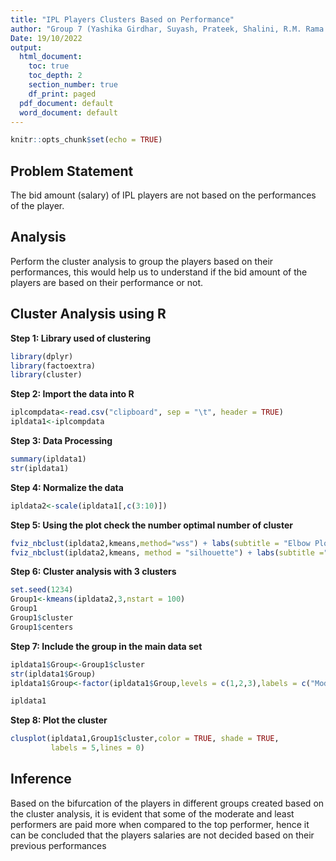 ```yaml
---
title: "IPL Players Clusters Based on Performance"
author: "Group 7 (Yashika Girdhar, Suyash, Prateek, Shalini, R.M. Rama Chidambram, Paras Nasa, Sunil T Samuel)"
Date: 19/10/2022
output:
  html_document:
    toc: true
    toc_depth: 2
    section_number: true
    df_print: paged
  pdf_document: default
  word_document: default
---
```


```r
knitr::opts_chunk$set(echo = TRUE)
```

## Problem Statement

The bid amount (salary) of IPL players are not based on the performances of the player.

## Analysis

Perform the cluster analysis to group the players based on their performances, this would help us to understand if the bid amount of the players are based on their performance or not.

## Cluster Analysis using R

**Step 1: Library used of clustering**
```r
library(dplyr)
library(factoextra)
library(cluster)
```

**Step 2: Import the data into R**
```r
iplcompdata<-read.csv("clipboard", sep = "\t", header = TRUE)
ipldata1<-iplcompdata
```

**Step 3: Data Processing**
```r
summary(ipldata1)
str(ipldata1)
```
**Step 4: Normalize the data**
```r
ipldata2<-scale(ipldata1[,c(3:10)])
```

**Step 5: Using the plot check the number optimal number of cluster**
```r
fviz_nbclust(ipldata2,kmeans,method="wss") + labs(subtitle = "Elbow Plot")
fviz_nbclust(ipldata2,kmeans, method = "silhouette") + labs(subtitle ="Silhouette")
```


**Step 6: Cluster analysis with 3 clusters**
```r
set.seed(1234)
Group1<-kmeans(ipldata2,3,nstart = 100)
Group1
Group1$cluster
Group1$centers
```

**Step 7: Include the group in the main data set**
```r
ipldata1$Group<-Group1$cluster
str(ipldata1$Group)
ipldata1$Group<-factor(ipldata1$Group,levels = c(1,2,3),labels = c("Moderate Performer","Top Performer","Least Performer"))

```


```r
ipldata1
```



**Step 8: Plot the cluster**
```r
clusplot(ipldata1,Group1$cluster,color = TRUE, shade = TRUE,
         labels = 5,lines = 0)

```


## Inference

Based on the bifurcation of the players in different groups created based on the cluster analysis, it is evident that some of the moderate and least performers are paid more when compared to the top performer, hence it can be concluded that the players salaries are not decided based on their previous performances



